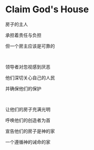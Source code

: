 # Claim God's House

房子的主人

承担着责任与负担

但一个房主应该是可靠的

<p></p>

<br />

领导者对忽视感到厌恶

他们深切关心自己的人民

并确保他们的保护

<p></p>

<br />

让他们的房子充满光明

呼唤他们的创造者为首

宣告他们的房子是神的家

一个遵循神的诫命的家
